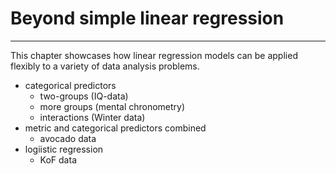 
# Beyond simple linear regression {#Chap-04-02-beyond-simple-regression}

<hr>

This chapter showcases how linear regression models can be applied flexibly to a variety of data analysis problems.

- categorical predictors
  - two-groups (IQ-data)
  - more groups (mental chronometry)
  - interactions (Winter data)
- metric and categorical predictors combined
  - avocado data
- logiistic regression
  - KoF data


## 